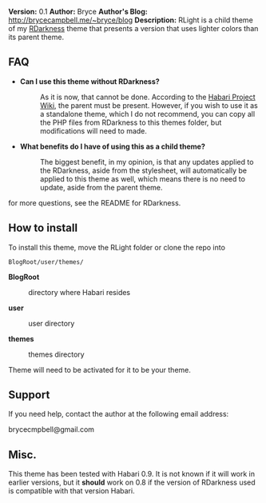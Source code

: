 '''Version:''' 0.1
'''Author:''' Bryce
'''Author&#39;s Blog:''' http://brycecampbell.me/~bryce/blog
'''Description:''' RLight is a child theme of my [https://github.com/bryceac/RDarkness RDarkness] theme that presents a version that uses lighter colors than its parent theme.

==FAQ==

<ul>
<li>
<dl>
<dt style="font-weight:bold">Can I use this theme without RDarkness?</dt><dd>As it is now, that cannot be done. According to the [http://wiki.habariproject.org/en/Parent_and_Child_Themes Habari Project Wiki], the parent must be present. However, if you wish to use it as a standalone theme, which I do not recommend, you can copy all the PHP files from RDarkness to this themes folder, but modifications will need to made.</dd>
</dl>
</li>
<li>
<dl>
<dt style="font-weight:bold">What benefits do I have of using this as a child theme?</dt>
<dd>The biggest benefit, in my opinion, is that any updates applied to the RDarkness, aside from the stylesheet, will automatically be applied to this theme as well, which means there is no need to update, aside from the parent theme.</dd>
</dl>
</li>
</ul>

for more questions, see the README for RDarkness.

== How to install ==

To install this theme, move the RLight folder or clone the repo into

<pre>
BlogRoot/user/themes/
</pre>

<dl>
<dt style="font-weight:bold">BlogRoot</dt><dd>directory where Habari resides</dd>
<dt style="font-weight:bold">user</dt><dd>user directory</dd>
<dt style="font-weight:bold">themes</dt><dd>themes directory</dd>
</dl>

Theme will need to be activated for it to be your theme.

==Support==

If you need help, contact the author at the following email address:

brycecmpbell@gmail.com

==Misc.==

This theme has been tested with Habari 0.9. It is not known if it will work in earlier versions, but it <strong>should</strong> work on 0.8 if the version of RDarkness used is compatible with that version Habari.
